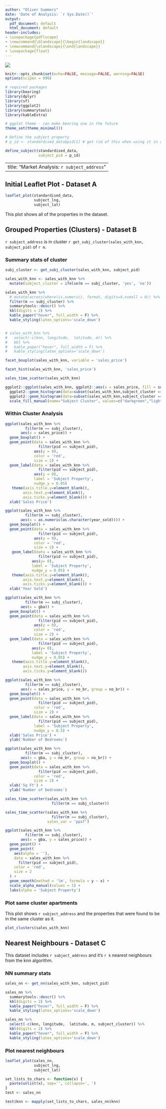 ```yaml
---
author: "Oliver Summers"
date: 'Date of Analysis: `r Sys.Date()`'
output:
  pdf_document: default
  html_document: default
header-includes:
- \usepackage{pdflscape}
- \newcommand{\blandscape}{\begin{landscape}}
- \newcommand{\elandscape}{\end{landscape}}
- \usepackage{float}
---
```




![](./images/bearing-logo-2.png)

```r
knitr::opts_chunk$set(echo=FALSE, message=FALSE, warning=FALSE)
options(scipen = 999)

# required packages
library(bearing)
library(dplyr)
library(sf)
library(ggplot2)
library(summarytools)
library(kableExtra)

# ggplot theme - can make bearing one in the future
theme_set(theme_minimal())

# Define the subject property
# p_id <- standardised_data$pid[1] # get rid of this when using it in a loop

define_subject(standardised_data,
               subject_pid = p_id)
```



---
title: "Market Analysis: `r subject_address`"
---
\newpage

## Initial Leaflet Plot - Dataset A


```r
leaflet_plot(standardised_data, 
             subject_lng, 
             subject_lat)
```

This plot shows all of the properties in the dataset. 

\newpage
\blandscape
## Grouped Properties (Clusters) - Dataset B

`r subject_address` is in cluster `r get_subj_cluster(sales_with_knn, subject_pid)` of `r m`.

### Summary stats of cluster

```r
subj_cluster <- get_subj_cluster(sales_with_knn, subject_pid)

sales_with_knn <- sales_with_knn %>% 
  mutate(subject_cluster = ifelse(m == subj_cluster, 'yes', 'no'))

sales_with_knn %>% 
  # mutate(across(where(is.numeric), format, digits=4,nsmall = 0)) %>% 
  filter(m == subj_cluster) %>%
  summarytools::descr() %>% 
  kbl(digits = 2) %>% 
  kable_paper("hover", full_width = F) %>% 
  kable_styling(latex_options='scale_down')


# sales_with_knn %>% 
#   select(-c(knn, longitude,  latitude, m)) %>% 
#   kbl %>% 
#   kable_paper("hover", full_width = F) %>% 
#   kable_styling(latex_options='scale_down')
```
\elandscape

```r
facet_boxplot(sales_with_knn, variable = 'sales_price')
```

```r
facet_hist(sales_with_knn, 'sales_price')
```

```r
sales_time_scatter(sales_with_knn)
```

```r
ggplot2::ggplot(sales_with_knn, ggplot2::aes(x = sales_price, fill = subject_cluster)) +
  ggplot2::geom_histogram(data=subset(sales_with_knn,subject_cluster == 'no'), alpha = 0.6) +
  ggplot2::geom_histogram(data=subset(sales_with_knn,subject_cluster == 'yes'), alpha = 0.6) +
  scale_fill_manual(name="Subject Cluster", values=c("darkgreen","lightblue"),labels=c("no","yes"))
```

### Within Cluster Analysis

```r
ggplot(sales_with_knn %>% 
         filter(m == subj_cluster),
       aes(x = sales_price)) +
  geom_boxplot() +
  geom_point(data = sales_with_knn %>% 
               filter(pid == subject_pid),
             aes(y = 0),
             color = 'red',
             size = 2) +
  geom_label(data = sales_with_knn %>% 
               filter(pid == subject_pid),
             aes(y = 0),
             label = 'Subject Property',
             nudge_y = 0.05)
   theme(axis.title.y=element_blank(),
        axis.text.y=element_blank(),
        axis.ticks.y=element_blank()) +
  xlab('Sales Price')

ggplot(sales_with_knn %>% 
         filter(m == subj_cluster),
       aes(x = as.numeric(as.character(year_sold)))) +
  geom_boxplot() +
  geom_point(data = sales_with_knn %>% 
               filter(pid == subject_pid),
             aes(y = 0),
             color = 'red',
             size = 2) +
   geom_label(data = sales_with_knn %>% 
               filter(pid == subject_pid),
            aes(y= 0),
            label = 'Subject Property',
            nudge_y = 0.05) +
   theme(axis.title.y=element_blank(),
        axis.text.y=element_blank(),
        axis.ticks.y=element_blank()) +
  xlab('Year Sold')

ggplot(sales_with_knn %>% 
         filter(m == subj_cluster),
       aes(x = gba)) +
  geom_boxplot() +
  geom_point(data = sales_with_knn %>% 
               filter(pid == subject_pid),
             aes(y = 0),
             color = 'red',
             size = 2) +
  geom_label(data = sales_with_knn %>% 
               filter(pid == subject_pid),
            aes(y= 0),
            label = 'Subject Property',
            nudge_y = 0.05) +
   theme(axis.title.y=element_blank(),
        axis.text.y=element_blank(),
        axis.ticks.y=element_blank())

ggplot(sales_with_knn %>% 
         filter(m == subj_cluster),
       aes(x = sales_price, y = no_br, group = no_br)) +
  geom_boxplot() +
  geom_point(data = sales_with_knn %>% 
               filter(pid == subject_pid),
             color = 'red',
             size = 2) +
  geom_label(data = sales_with_knn %>% 
               filter(pid == subject_pid),
             label = 'Subject Property',
             nudge_y = 0.5) +
  xlab('Sales Price') +
  ylab('Number of Bedrooms')

ggplot(sales_with_knn %>% 
         filter(m == subj_cluster),
       aes(x = gba, y = no_br, group = no_br)) +
  geom_boxplot() +
  geom_point(data = sales_with_knn %>% 
               filter(pid == subject_pid),
             color = 'red',
             size = 2) +
  xlab('Sq Ft') +
  ylab('Number of bedrooms')

sales_time_scatter(sales_with_knn %>% 
                     filter(m == subj_cluster))

sales_time_scatter(sales_with_knn %>% 
                     filter(m == subj_cluster),
                   sales_var = 'ppsf')

ggplot(sales_with_knn %>%
         filter(m == subj_cluster),
       aes(x = gba, y = sales_price)) +
  geom_point() +
  geom_point(
    aes(alpha = ''),
    data = sales_with_knn %>%
      filter(pid == subject_pid),
    color = 'red',
    size = 2
  ) +
  geom_smooth(method = 'lm', formula = y ~ x) +
  scale_alpha_manual(values = 1) +
  labs(alpha = 'Subject Property')
```


### Plot same cluster apartments

This plot shows `r subject_address` and the properties that were found to be in the same cluster as it.
```r
plot_clusters(sales_with_knn)
```

\newpage
\blandscape

## Nearest Neighbours - Dataset C

This dataset includes `r subject_address` and it's `r k` nearest neighbours from the knn algorithm.

### NN summary stats


```r
sales_nn <- get_nn(sales_with_knn, subject_pid)

sales_nn %>% 
  summarytools::descr() %>% 
  kbl(digits = 2) %>% 
  kable_paper("hover", full_width = F) %>% 
  kable_styling(latex_options='scale_down')

sales_nn %>% 
  select(-c(knn, longitude,  latitude, m, subject_cluster)) %>% 
  kbl(digits = 2) %>% 
  kable_paper("hover", full_width = F) %>% 
  kable_styling(latex_options='scale_down')
```

\elandscape

### Plot nearest neighbours

```r
leaflet_plot(sales_nn,
             subject_lng,
             subject_lat)
```

```r
set_lists_to_chars <- function(x) {
  paste(unlist(x), sep='', collapse=', ')
}
test <- sales_nn

test$knn <- mapply(set_lists_to_chars, sales_nn$knn)
```


